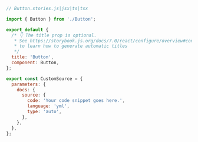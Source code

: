 ```js
// Button.stories.js|jsx|ts|tsx

import { Button } from './Button';

export default {
  /* 👇 The title prop is optional.
   * See https://storybook.js.org/docs/7.0/react/configure/overview#configure-story-loading
   * to learn how to generate automatic titles
   */
  title: 'Button',
  component: Button,
};

export const CustomSource = {
  parameters: {
    docs: {
      source: {
        code: 'Your code snippet goes here.',
        language: 'yml',
        type: 'auto',
      },
    },
  },
};
```